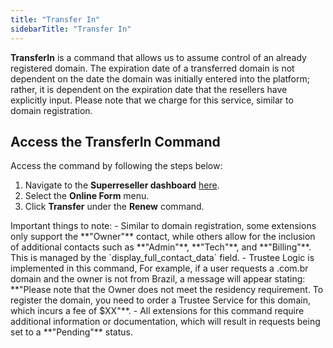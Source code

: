```yaml
---
title: "Transfer In"
sidebarTitle: "Transfer In"
---
```


**TransferIn** is a command that allows us to assume control of an already registered domain. The expiration date of a transferred domain is not dependent on the date the domain was initially entered into the platform; rather, it is dependent on the expiration date that the resellers have explicitly input.
<Note>Please note that we charge for this service, similar to domain registration.</Note>

## Access the TransferIn Command
Access the command by following the steps below:
1. Navigate to the **Superreseller dashboard** [here](https://superreseller-qa.nominus.host/).
2. Select the **Online Form** menu.
3. Click **Transfer** under the **Renew** command.

<Note>
Important things to note:
- Similar to domain registration, some extensions only support the **"Owner"** contact, while others allow for the inclusion of additional contacts such as **"Admin"**, **"Tech"**, and **"Billing"**. 
    This is managed by the `display_full_contact_data` field.
- Trustee Logic is implemented in this command,  For example, if a user requests a .com.br domain and the owner is not from Brazil, a message will appear stating: **"Please note that the Owner does not meet the residency requirement. To register the domain, you need to order a Trustee Service for this domain, which incurs a fee of $XX"**.
- All extensions for this command require additional information or documentation, which will result in requests being set to a **"Pending"** status.
</Note>